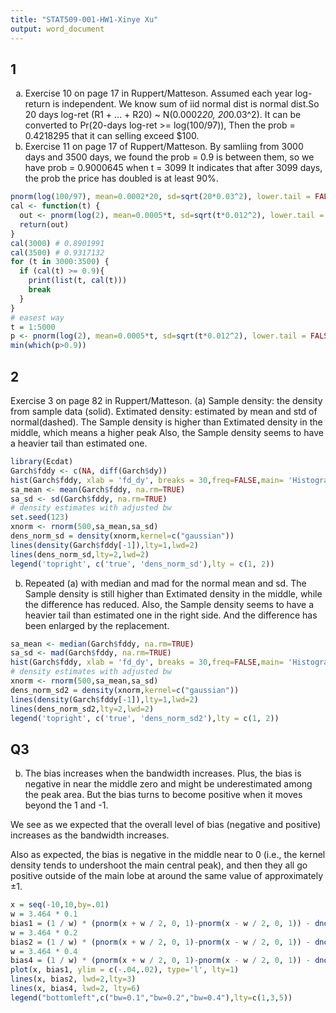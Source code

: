 ```yaml
---
title: "STAT509-001-HW1-Xinye Xu"
output: word_document
---
```


## 1
(a) Exercise 10 on page 17 in Ruppert/Matteson. 
Assumed each year log-return is independent. We know sum of iid normal dist is normal dist.So 20 days log-ret (R1 + ... + R20) ~ N(0.0002*20, 20*0.03^2). It can be converted to Pr(20-days log-ret >= log(100/97)), Then the prob = 0.4218295 that it can selling exceed $100.
(b) Exercise 11 on page 17 of Ruppert/Matteson.
By samliing from 3000 days and 3500 days, we found the prob = 0.9 is between them, so we have prob = 0.9000645 when t = 3099 It indicates that after 3099 days, the prob the price has doubled is at least 90%. 
```r
pnorm(log(100/97), mean=0.0002*20, sd=sqrt(20*0.03^2), lower.tail = FALSE) 
cal <- function(t) { 
  out <- pnorm(log(2), mean=0.0005*t, sd=sqrt(t*0.012^2), lower.tail = FALSE) 
  return(out)
}
cal(3000) # 0.8901991
cal(3500) # 0.9317132
for (t in 3000:3500) {
  if (cal(t) >= 0.9){
    print(list(t, cal(t)))
    break
  }
}
# easest way 
t = 1:5000
p <- pnorm(log(2), mean=0.0005*t, sd=sqrt(t*0.012^2), lower.tail = FALSE)  
min(which(p>0.9))
```

## 2
Exercise 3 on page 82 in Ruppert/Matteson.
(a) Sample density: the density from sample data (solid). Extimated density: estimated by mean and std of normal(dashed). The Sample density is higher than Extimated density in the middle, which means a higher peak Also, the Sample density seems to have a heavier tail than estimated one. 
```r
library(Ecdat)
Garch$fddy <- c(NA, diff(Garch$dy))
hist(Garch$fddy, xlab = 'fd_dy', breaks = 30,freq=FALSE,main= 'Histogram true density estimates')
sa_mean <- mean(Garch$fddy, na.rm=TRUE)
sa_sd <- sd(Garch$fddy, na.rm=TRUE)
# density estimates with adjusted bw
set.seed(123)
xnorm <- rnorm(500,sa_mean,sa_sd)
dens_norm_sd = density(xnorm,kernel=c("gaussian"))
lines(density(Garch$fddy[-1]),lty=1,lwd=2)
lines(dens_norm_sd,lty=2,lwd=2)
legend('topright', c('true', 'dens_norm_sd'),lty = c(1, 2))
```

(b) Repeated (a) with median and mad for the normal mean and sd. The Sample density is still higher than Extimated density in the middle, while the difference has reduced. Also, the Sample density seems to have a heavier tail than estimated one in the right side. And the difference has been enlarged by the replacement. 
```r
sa_mean <- median(Garch$fddy, na.rm=TRUE)
sa_sd <- mad(Garch$fddy, na.rm=TRUE)
hist(Garch$fddy, xlab = 'fd_dy', breaks = 30,freq=FALSE,main= 'Histogram true density estimates2')
# density estimates with adjusted bw
xnorm <- rnorm(500,sa_mean,sa_sd)
dens_norm_sd2 = density(xnorm,kernel=c("gaussian"))
lines(density(Garch$fddy[-1]),lty=1,lwd=2)
lines(dens_norm_sd2,lty=2,lwd=2)
legend('topright', c('true', 'dens_norm_sd2'),lty = c(1, 2))
```

## Q3 
(b) The bias increases when the bandwidth increases. Plus, the bias is negative in near the middle zero and might be underestimated among the peak area. But the bias turns to become positive when it moves beyond the 1 and -1.

We see as we expected that the overall level of bias (negative and positive) increases as the bandwidth increases. 

Also as expected, the bias is negative in the middle near to 0 (i.e., the kernel density tends to undershoot the main central peak), and then they all go positive outside of the main lobe at around the same value of approximately ±1.
```r
x = seq(-10,10,by=.01)
w = 3.464 * 0.1
bias1 = (1 / w) * (pnorm(x + w / 2, 0, 1)-pnorm(x - w / 2, 0, 1)) - dnorm(x, 0, 1)
w = 3.464 * 0.2
bias2 = (1 / w) * (pnorm(x + w / 2, 0, 1)-pnorm(x - w / 2, 0, 1)) - dnorm(x, 0, 1)
w = 3.464 * 0.4
bias4 = (1 / w) * (pnorm(x + w / 2, 0, 1)-pnorm(x - w / 2, 0, 1)) - dnorm(x, 0, 1)
plot(x, bias1, ylim = c(-.04,.02), type='l', lty=1)
lines(x, bias2, lwd=2,lty=3)
lines(x, bias4, lwd=2, lty=6)
legend("bottomleft",c("bw=0.1","bw=0.2","bw=0.4"),lty=c(1,3,5))
```